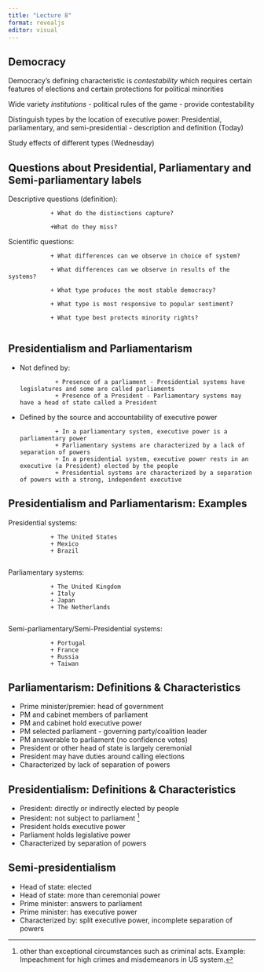 ```yaml
---
title: "Lecture 8"
format: revealjs
editor: visual
---
```


## Democracy

Democracy's defining characteristic is *contestability* which requires certain features of elections and certain protections for political minorities

Wide variety *institutions* - political rules of the game - provide contestability

Distinguish types by the location of executive power: Presidential, parliamentary, and semi-presidential - description and definition (Today)

Study effects of different types (Wednesday)

## Questions about Presidential, Parliamentary and Semi-parliamentary labels

Descriptive questions (definition):

                + What do the distinctions capture?

                +What do they miss?

Scientific questions:

                + What differences can we observe in choice of system?
                
                + What differences can we observe in results of the systems?

                + What type produces the most stable democracy?

                + What type is most responsive to popular sentiment?

                + What type best protects minority rights?
                

## Presidentialism and Parliamentarism

-   Not defined by:

                  + Presence of a parliament - Presidential systems have legislatures and some are called parliaments
                  + Presence of a President - Parliamentary systems may have a head of state called a President

-   Defined by the source and accountability of executive power

                  + In a parliamentary system, executive power is a parliamentary power
                  + Parliamentary systems are characterized by a lack of separation of powers
                  + In a presidential system, executive power rests in an executive (a President) elected by the people
                  + Presidential systems are characterized by a separation of powers with a strong, independent executive

## Presidentialism and Parliamentarism: Examples

Presidential systems:

                + The United States
                + Mexico
                + Brazil
                

Parliamentary systems:

                + The United Kingdom
                + Italy
                + Japan
                + The Netherlands
                

Semi-parliamentary/Semi-Presidential systems:

                + Portugal
                + France
                + Russia
                + Taiwan

## Parliamentarism: Definitions & Characteristics

-   Prime minister/premier: head of government
-   PM and cabinet members of parliament
-   PM and cabinet hold executive power
- PM selected parliament - governing party/coalition leader
-   PM answerable to parliament (no confidence votes)
-   President or other head of state is largely ceremonial
-   President may have duties around calling elections
-   Characterized by lack of separation of powers

## Presidentialism: Definitions & Characteristics

-   President: directly or indirectly elected by people
-   President: not subject to parliament [^1]
-   President holds executive power
-   Parliament holds legislative power
-   Characterized by separation of powers

[^1]: other than exceptional circumstances such as criminal acts. Example: Impeachment for high crimes and misdemeanors in US system.

## Semi-presidentialism

-   Head of state: elected
-   Head of state: more than ceremonial power
-   Prime minister: answers to parliament
-   Prime minister: has executive power
-   Characterized by: split executive power, incomplete separation of powers


